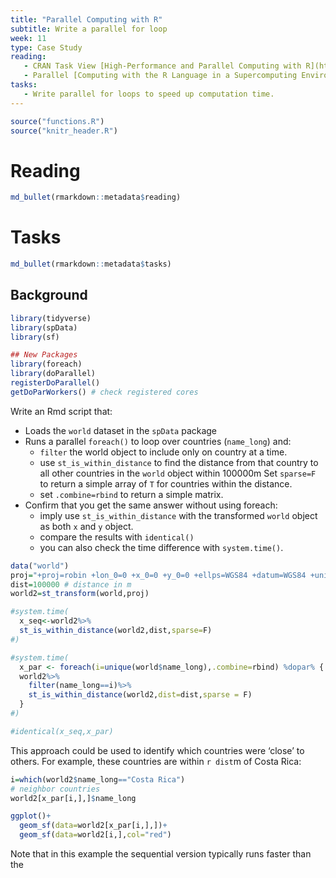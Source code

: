 ```yaml
---
title: "Parallel Computing with R"
subtitle: Write a parallel for loop
week: 11
type: Case Study
reading:
   - CRAN Task View [High-Performance and Parallel Computing with R](http://cran.r-project.org/web/views/HighPerformanceComputing.html)
   - Parallel [Computing with the R Language in a Supercomputing Environment](https://link.springer.com/chapter/10.1007/978-3-642-13872-0_64)
tasks:
   - Write parallel for loops to speed up computation time.
---
```


```r
source("functions.R")
source("knitr_header.R")
```

# Reading

```r
md_bullet(rmarkdown::metadata$reading)
```


# Tasks

```r
md_bullet(rmarkdown::metadata$tasks)
```

## Background

```r
library(tidyverse)
library(spData)
library(sf)

## New Packages
library(foreach)
library(doParallel)
registerDoParallel()
getDoParWorkers() # check registered cores
```


Write an Rmd script that:

* Loads the `world` dataset in the `spData` package
* Runs a parallel `foreach()` to loop over countries (`name_long`) and:
   * `filter` the world object to include only on country at a time.
   * use `st_is_within_distance` to find the distance from that country to all other countries in the `world` object within 100000m Set `sparse=F` to return a simple array of `T` for countries within the distance.
   * set `.combine=rbind` to return a simple matrix.
* Confirm that you get the same answer without using foreach:
   * imply use `st_is_within_distance` with the transformed `world` object as both `x` and `y` object.
   * compare the results with `identical()`
   * you can also check the time difference with `system.time()`.
   
```r
data("world")
proj="+proj=robin +lon_0=0 +x_0=0 +y_0=0 +ellps=WGS84 +datum=WGS84 +units=m +no_defs "
dist=100000 # distance in m
world2=st_transform(world,proj)

#system.time(
  x_seq<-world2%>%
  st_is_within_distance(world2,dist,sparse=F)
#)

#system.time(
  x_par <- foreach(i=unique(world$name_long),.combine=rbind) %dopar% {
  world2%>%
    filter(name_long==i)%>%
    st_is_within_distance(world2,dist=dist,sparse = F)
  }
#)

#identical(x_seq,x_par)
```

This approach could be used to identify which countries were 'close' to others.  For example, these countries are within `r dist`m of Costa Rica:
```r
i=which(world2$name_long=="Costa Rica")
# neighbor countries
world2[x_par[i,],]$name_long
```

```r
ggplot()+
  geom_sf(data=world2[x_par[i,],])+
  geom_sf(data=world2[i,],col="red")
```

Note that in this example the sequential version typically runs faster than the 